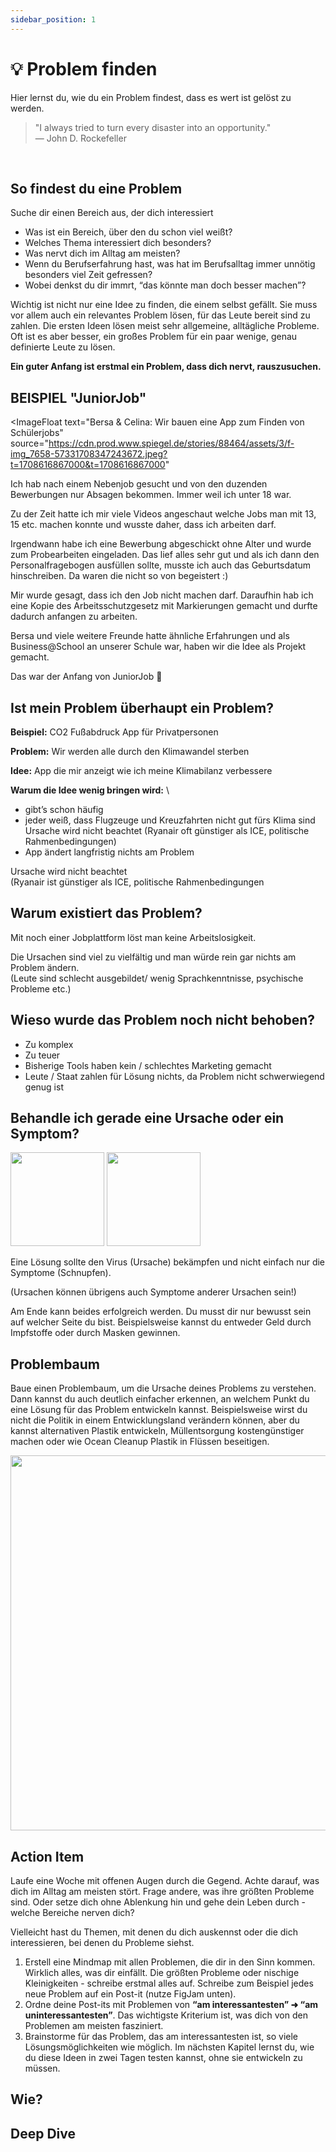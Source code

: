 ```yaml
---
sidebar_position: 1
---
```


# 💡 Problem finden

<Admonition type="info" icon="💡">
  Hier lernst du, wie du ein Problem findest, dass es wert ist gelöst zu werden.
</Admonition>
<br />

> "I always tried to turn every disaster into an opportunity."\
> ― John D. Rockefeller

<br />

## So findest du eine Problem

Suche dir einen Bereich aus, der dich interessiert

- Was ist ein Bereich, über den du schon viel weißt?
- Welches Thema interessiert dich besonders?
- Was nervt dich im Alltag am meisten?
- Wenn du Berufserfahrung hast, was hat im Berufsalltag immer unnötig besonders viel Zeit gefressen?
- Wobei denkst du dir immrt, “das könnte man doch besser machen”?

Wichtig ist nicht nur eine Idee zu finden, die einem selbst gefällt. Sie muss vor allem auch ein relevantes Problem lösen, für das Leute bereit sind zu zahlen. Die ersten Ideen lösen meist sehr allgemeine, alltägliche Probleme. Oft ist es aber besser, ein großes Problem für ein paar wenige, genau definierte Leute zu lösen.

**Ein guter Anfang ist erstmal ein Problem, dass dich nervt, rauszusuchen.**

## BEISPIEL "JuniorJob"

<ImageFloat
text="Bersa & Celina: Wir bauen eine App zum Finden von Schülerjobs"
source="https://cdn.prod.www.spiegel.de/stories/88464/assets/3/f-img_7658-57331708347243672.jpeg?t=1708616867000&t=1708616867000"

>

Ich hab nach einem Nebenjob gesucht und von den duzenden Bewerbungen nur Absagen bekommen. Immer weil ich unter 18 war.

Zu der Zeit hatte ich mir viele Videos angeschaut welche Jobs man mit 13, 15 etc. machen konnte und wusste daher, dass ich arbeiten darf.

Irgendwann habe ich eine Bewerbung abgeschickt ohne Alter und wurde zum Probearbeiten eingeladen. Das lief alles sehr gut und als ich dann den Personalfragebogen ausfüllen sollte, musste ich auch das Geburtsdatum hinschreiben. Da waren die nicht so von begeistert :)

Mir wurde gesagt, dass ich den Job nicht machen darf. Daraufhin hab ich eine Kopie des Arbeitsschutzgesetz mit Markierungen gemacht und durfte dadurch anfangen zu arbeiten.

Bersa und viele weitere Freunde hatte ähnliche Erfahrungen und als Business@School an unserer Schule war, haben wir die Idee als Projekt gemacht.

Das war der Anfang von JuniorJob 🚀

</ImageFloat>

## Ist mein Problem überhaupt ein Problem?

**Beispiel:** CO2 Fußabdruck App für Privatpersonen

**Problem:** Wir werden alle durch den Klimawandel sterben

**Idee:** App die mir anzeigt wie ich meine Klimabilanz verbessere

**Warum die Idee wenig bringen wird:** \

- gibt’s schon häufig
- jeder weiß, dass Flugzeuge und Kreuzfahrten nicht gut fürs Klima sind
  Ursache wird nicht beachtet
  (Ryanair oft günstiger als ICE, politische Rahmenbedingungen)
- App ändert langfristig nichts am Problem

Ursache wird nicht beachtet\
(Ryanair ist günstiger als ICE, politische Rahmenbedingungen

## Warum existiert das Problem?

Mit noch einer Jobplattform löst man keine Arbeitslosigkeit.

Die Ursachen sind viel zu vielfältig und man würde rein gar nichts am Problem ändern.\
(Leute sind schlecht ausgebildet/ wenig Sprachkenntnisse, psychische Probleme etc.)

## Wieso wurde das Problem noch nicht behoben?

- Zu komplex
- Zu teuer
- Bisherige Tools haben kein / schlechtes Marketing gemacht
- Leute / Staat zahlen für Lösung nichts, da Problem nicht schwerwiegend genug ist

## Behandle ich gerade eine Ursache oder ein Symptom?

<TwoColumns>
  <img
    width="150px"
    src="https://upload.wikimedia.org/wikipedia/commons/thumb/9/94/Coronavirus._SARS-CoV-2.png/1200px-Coronavirus._SARS-CoV-2.png"
  />
  <img
    width="150px"
    src="https://images.pexels.com/photos/3873179/pexels-photo-3873179.jpeg?auto=compress&cs=tinysrgb&w=800"
  />
</TwoColumns>

Eine Lösung sollte den Virus (Ursache) bekämpfen und nicht einfach nur die
Symptome (Schnupfen).

(Ursachen können übrigens auch Symptome anderer Ursachen sein!)

Am Ende kann beides erfolgreich werden. Du musst dir nur bewusst sein auf welcher Seite du bist.
Beispielsweise kannst du entweder Geld durch Impfstoffe oder durch Masken gewinnen.

## Problembaum

Baue einen Problembaum, um die Ursache deines Problems zu verstehen. Dann kannst du auch deutlich einfacher erkennen, an welchem Punkt du eine Lösung für das Problem entwickeln kannst.
Beispielsweise wirst du nicht die Politik in einem Entwicklungsland verändern können, aber du kannst alternativen Plastik entwickeln, Müllentsorgung kostengünstiger machen oder wie Ocean Cleanup Plastik in Flüssen beseitigen.

<img src="/roadmap/content/1-product-refine-idea-tree.png" width="600px" />

## Action Item

Laufe eine Woche mit offenen Augen durch die Gegend. Achte darauf, was dich im Alltag am meisten stört. Frage andere, was ihre größten Probleme sind. Oder setze dich ohne Ablenkung hin und gehe dein Leben durch - welche Bereiche nerven dich?

Vielleicht hast du Themen, mit denen du dich auskennst oder die dich interessieren, bei denen du Probleme siehst.

1. Erstell eine Mindmap mit allen Problemen, die dir in den Sinn kommen. Wirklich alles, was dir einfällt. Die größten Probleme oder nischige Kleinigkeiten - schreibe erstmal alles auf.
   Schreibe zum Beispiel jedes neue Problem auf ein Post-it (nutze FigJam unten).
2. Ordne deine Post-its mit Problemen von **“am interessantesten” ➜ “am uninteressantesten”**. Das wichtigste Kriterium ist, was dich von den Problemen am meisten fasziniert.
3. Brainstorme für das Problem, das am interessantesten ist, so viele Lösungsmöglichkeiten wie möglich. Im nächsten Kapitel lernst du, wie du diese Ideen in zwei Tagen testen kannst, ohne sie entwickeln zu müssen.

## Wie?

<Tooltipp
  toolName="FigJam"
  toolDescription="Zum Aufschreiben von Ideen beim Brainstorming kannst du kostenlos FigJam nutzen."
  toolSource="https://www.figma.com/de/figjam/"
  tutorialSource="https://www.youtube.com/watch?v=axDzyLEfYgU"
  buttonText="Zu FigJam"
/>

## Deep Dive

<TwoColumns>
  <YouTube videoId="uvw-u99yj8w" />
  <YouTube videoId="430c1In84IM" />
  <YouTube videoId="mtn31hh6kU4" />
  <YouTube videoId="Th8JoIan4dg" />
</TwoColumns>
